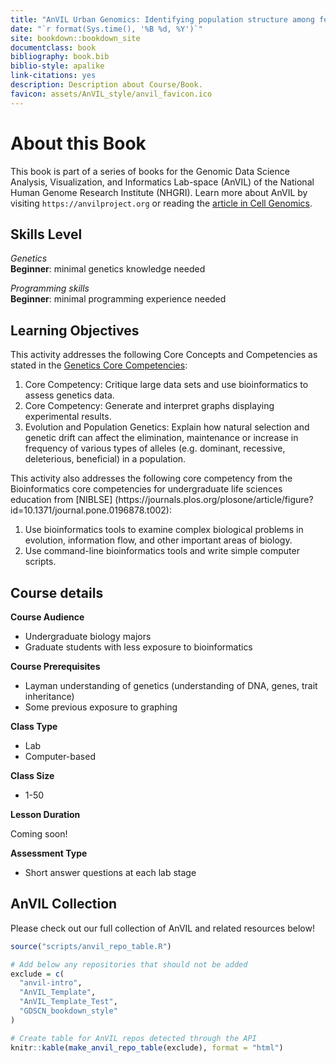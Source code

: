 ```yaml
---
title: "AnVIL Urban Genomics: Identifying population structure among feral pigeon populations"
date: "`r format(Sys.time(), '%B %d, %Y')`"
site: bookdown::bookdown_site
documentclass: book
bibliography: book.bib
biblio-style: apalike
link-citations: yes
description: Description about Course/Book.
favicon: assets/AnVIL_style/anvil_favicon.ico
---
```



# About this Book {-}

This book is part of a series of books for the Genomic Data Science Analysis, Visualization, and Informatics Lab-space (AnVIL) of the National Human Genome Research Institute (NHGRI). Learn more about AnVIL by visiting `https://anvilproject.org` or reading the [article in Cell Genomics](https://www.sciencedirect.com/science/article/pii/S2666979X21001063).

## Skills Level {-} 


<div class = "notice">
_Genetics_  
**Beginner**: minimal genetics knowledge needed
 
_Programming skills_  
**Beginner**: minimal programming experience needed
</div>

## Learning Objectives {-}

This activity addresses the following Core Concepts and Competencies as stated in the [Genetics Core Competencies](https://genetics-gsa.org/education/genetics-learning-framework/):

1. Core Competency: Critique large data sets and use bioinformatics to assess genetics data.
1. Core Competency: Generate and interpret graphs displaying experimental results.
1. Evolution and Population Genetics: Explain how natural selection and genetic drift can affect the elimination, maintenance or increase in frequency of various types of alleles (e.g. dominant, recessive, deleterious, beneficial) in a population.


This activity also addresses the following core competency from the Bioinformatics core competencies for undergraduate life sciences education from [NIBLSE] (https://journals.plos.org/plosone/article/figure?id=10.1371/journal.pone.0196878.t002):

1. Use bioinformatics tools to examine complex biological problems in evolution, information flow, and other important areas of biology.
1. Use command-line bioinformatics tools and write simple computer scripts.


## Course details {-}

**Course Audience**  

- Undergraduate biology majors
- Graduate students with less exposure to bioinformatics

**Course Prerequisites**  

- Layman understanding of genetics (understanding of DNA, genes, trait inheritance)
- Some previous exposure to graphing

**Class Type**  

- Lab
- Computer-based

**Class Size**  

- 1-50

**Lesson Duration**  

Coming soon!

**Assessment Type**  

- Short answer questions at each lab stage


## AnVIL Collection {-}

Please check out our full collection of AnVIL and related resources below!

```r
source("scripts/anvil_repo_table.R")

# Add below any repositories that should not be added
exclude = c(
  "anvil-intro",
  "AnVIL_Template",
  "AnVIL_Template_Test",
  "GDSCN_bookdown_style"
)

# Create table for AnVIL repos detected through the API
knitr::kable(make_anvil_repo_table(exclude), format = "html")
```
